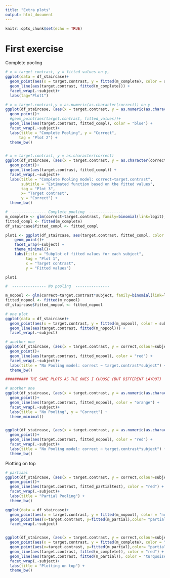 ```yaml
---
title: "Extra plots"
output: html_document
---
```


```r
knitr::opts_chunk$set(echo = TRUE)
```

# First exercise 

Complete pooling
```r
# x = target contrast, y = fitted values on y, 
ggplot(data = df_staircase)+
  geom_point(aes(x = target.contrast, y = fitted(m_complete), color = subject))+
  geom_line(aes(target.contrast, fitted(m_complete))) +
  facet_wrap(.~subject)+
  labs(tag="Plot1")

# x = target.contrast,y = as.numeric(as.character(correct)) on y
ggplot(df_staircase, (aes(x = target.contrast, y = as.numeric(as.character(correct)),colour=subject)))+ 
  geom_point()+
  #geom_point(aes(target.contrast, fitted_values))+
  geom_line(aes(target.contrast, fitted_compl), color = "blue") +
  facet_wrap(.~subject)+ 
  labs(title = "Complete Pooling", y = "Correct",
      tag = "Plot 2") +
  theme_bw()


# x = target.contrast, y = as.character(correct)
ggplot(df_staircase, (aes(x = target.contrast, y = as.character(correct), colour=subject)))+ 
  geom_point()+
  geom_line(aes(target.contrast, fitted_compl)) +
  facet_wrap(.~subject)+ 
  labs(title = "Complete Pooling model: correct~target.contrast",
       subtitle = "Estimated function based on the fitted values", 
       tag = "Plot 3", 
       x= "Target contrast", 
       y = "Correct") +
  theme_bw()
```


```r
#  --------------- Complete pooling  --------------- 
m_complete <- glm(correct~target.contrast, family=binomial(link=logit), data=df_staircase)
fitted_compl <- fitted(m_complete)
df_staircase$fitted_compl <- fitted_compl

plot1 <- ggplot(df_staircase, aes(target.contrast, fitted_compl, color = subject)) + 
    geom_point()+
    facet_wrap(~subject) +
    theme_minimal()+
    labs(title = "Subplot of fitted values for each subject",
         tag = "Plot 1",
         x = "Target contrast",
         y = "Fitted values")

plot1
```


```r
#  --------------- No pooling  --------------- 

m_nopool <- glm(correct~target.contrast*subject, family=binomial(link=logit), data=df_staircase)
fitted_nopool <- fitted(m_nopool)
df_staircase$fitted_nopool <- fitted_nopool

# one plot 
ggplot(data = df_staircase)+
  geom_point(aes(x = target.contrast, y = fitted(m_nopool), color = subject))+
  geom_line(aes(target.contrast, fitted(m_nopool))) +
  facet_wrap(.~subject)

# another one
ggplot(df_staircase, (aes(x = target.contrast, y = correct,colour=subject)))+ 
  geom_point()+
  geom_line(aes(target.contrast, fitted_nopool), color = "red") +
  facet_wrap(.~subject)+ 
  labs(title = "No Pooling model: correct ~ target.contrast*subject") +
  theme_bw()

########## THE SAME PLOTS AS THE ONES I CHOOSE (BUT DIFFERENT LAYOUT)

# another one
ggplot(df_staircase, (aes(x = target.contrast, y = as.numeric(as.character(correct)))))+ 
  geom_point()+
  geom_line(aes(target.contrast, fitted_nopool), color = "orange") +
  facet_wrap(.~subject)+ 
  labs(title = "No Pooling", y = "Correct") +
  theme_minimal()


ggplot(df_staircase, (aes(x = target.contrast, y = as.numeric(as.character(correct)),colour=subject)))+ 
  geom_point()+
  geom_line(aes(target.contrast, fitted_nopool), color = "red") +
  facet_wrap(.~subject)+ 
  labs(title = "No Pooling model: correct ~ target.contrast*subject") +
  theme_bw()

```


Plotting on top
```r

# partiaal
ggplot(df_staircase, (aes(x = target.contrast, y = correct,colour=subject)))+ 
  geom_point()+
  geom_line(aes(target.contrast, fitted_partialtest), color = "red") +
  facet_wrap(.~subject)+ 
  labs(title = "Partial Pooling") +
  theme_bw()

ggplot(data = df_staircase)+
  geom_point(aes(x = target.contrast, y = fitted(m_nopool), color = "no pooling"))+
  geom_point(aes(x=target.contrast, y=fitted(m_partial),color= "partial pooling"))+
  facet_wrap(.~subject)


ggplot(df_staircase, (aes(x = target.contrast, y = correct,colour=subject)))+ 
  geom_point(aes(x = target.contrast, y = fitted(m_complete), color = "complete pooling"))+
  geom_point(aes(x=target.contrast, y=fitted(m_partial),color= "partial pooling"))+
  geom_line(aes(target.contrast, fitted(m_complete)), color = "red") +
  geom_line(aes(target.contrast, fitted(m_partial)), color = "turquoise1") +
  facet_wrap(.~subject)+ 
  labs(title = "Plotting on top") +
  theme_bw()

```


